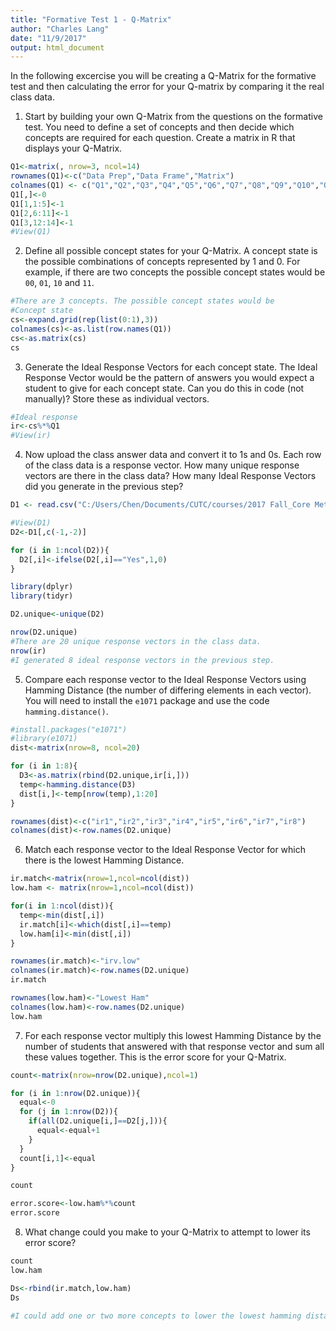 ```yaml
---
title: "Formative Test 1 - Q-Matrix"
author: "Charles Lang"
date: "11/9/2017"
output: html_document
---
```

In the following excercise you will be creating a Q-Matrix for the formative test and then calculating the error for your Q-matrix by comparing it the real class data.

1. Start by building your own Q-Matrix from the questions on the formative test. You need to define a set of concepts and then decide which concepts are required for each question. Create a matrix in R that displays your Q-Matrix.

```r
Q1<-matrix(, nrow=3, ncol=14)
rownames(Q1)<-c("Data Prep","Data Frame","Matrix")
colnames(Q1) <- c("Q1","Q2","Q3","Q4","Q5","Q6","Q7","Q8","Q9","Q10","Q11","Q12","Q13","Q14")
Q1[,]<-0
Q1[1,1:5]<-1
Q1[2,6:11]<-1
Q1[3,12:14]<-1
#View(Q1)
```

2. Define all possible concept states for your Q-Matrix. A concept state is the possible combinations of concepts represented by 1 and 0. For example, if there are two concepts the possible concept states would be `00`, `01`, `10` and `11`.

```r
#There are 3 concepts. The possible concept states would be 
#Concept state
cs<-expand.grid(rep(list(0:1),3))
colnames(cs)<-as.list(row.names(Q1))
cs<-as.matrix(cs)
cs
```


3. Generate the Ideal Response Vectors for each concept state. The Ideal Response Vector would be the pattern of answers you would expect a student to give for each concept state. Can you do this in code (not manually)? Store these as individual vectors.

```r
#Ideal response
ir<-cs%*%Q1
#View(ir)

```

4. Now upload the class answer data and convert it to 1s and 0s. Each row of the class data is a response vector. How many unique response vectors are there in the class data? How many Ideal Response Vectors did you generate in the previous step?

```r
D1 <- read.csv("C:/Users/Chen/Documents/CUTC/courses/2017 Fall_Core Methods of Educational Data Mining/1107Visualization/formative-test1/formative1-results-DI.csv")

#View(D1)
D2<-D1[,c(-1,-2)]

for (i in 1:ncol(D2)){
  D2[,i]<-ifelse(D2[,i]=="Yes",1,0)
}

library(dplyr)
library(tidyr)

D2.unique<-unique(D2)

nrow(D2.unique)
#There are 20 unique response vectors in the class data.
nrow(ir)
#I generated 8 ideal response vectors in the previous step.

```


5. Compare each response vector to the Ideal Response Vectors using Hamming Distance (the number of differing elements in each vector). You will need to install the `e1071` package and use the code `hamming.distance()`. 

```r
#install.packages("e1071")
#library(e1071)
dist<-matrix(nrow=8, ncol=20)

for (i in 1:8){
  D3<-as.matrix(rbind(D2.unique,ir[i,]))
  temp<-hamming.distance(D3)
  dist[i,]<-temp[nrow(temp),1:20]
}

rownames(dist)<-c("ir1","ir2","ir3","ir4","ir5","ir6","ir7","ir8")
colnames(dist)<-row.names(D2.unique)
```

6. Match each response vector to the Ideal Response Vector for which there is the lowest Hamming Distance.

```r
ir.match<-matrix(nrow=1,ncol=ncol(dist))
low.ham <- matrix(nrow=1,ncol=ncol(dist))

for(i in 1:ncol(dist)){
  temp<-min(dist[,i])
  ir.match[i]<-which(dist[,i]==temp)
  low.ham[i]<-min(dist[,i])
}

rownames(ir.match)<-"irv.low"
colnames(ir.match)<-row.names(D2.unique)
ir.match

rownames(low.ham)<-"Lowest Ham"
colnames(low.ham)<-row.names(D2.unique)
low.ham
```


7. For each response vector multiply this lowest Hamming Distance by the number of students that answered with that response vector and sum all these values together. This is the error score for your Q-Matrix.

```r
count<-matrix(nrow=nrow(D2.unique),ncol=1)

for (i in 1:nrow(D2.unique)){
  equal<-0
  for (j in 1:nrow(D2)){
    if(all(D2.unique[i,]==D2[j,])){
      equal<-equal+1
    }
  }
  count[i,1]<-equal
}

count

error.score<-low.ham%*%count
error.score
```


8. What change could you make to your Q-Matrix to attempt to lower its error score?
```r
count
low.ham

Ds<-rbind(ir.match,low.ham)
Ds

#I could add one or two more concepts to lower the lowest hamming distances.
```

